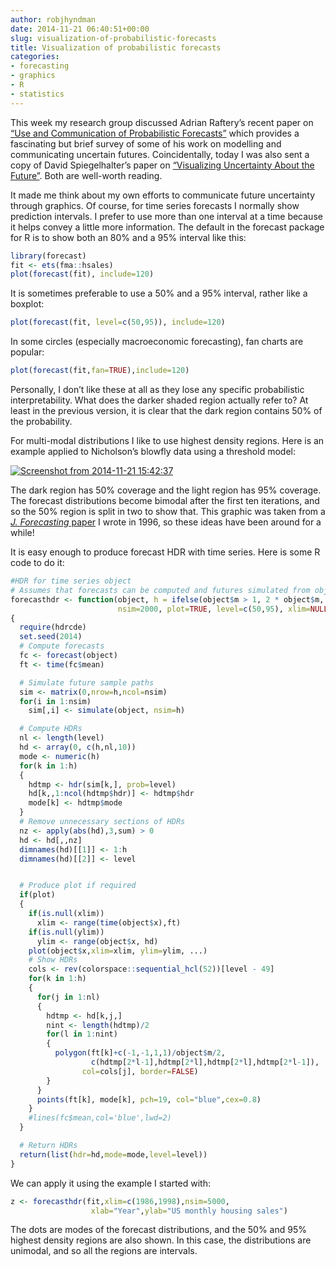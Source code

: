 ```yaml
---
author: robjhyndman
date: 2014-11-21 06:40:51+00:00
slug: visualization-of-probabilistic-forecasts
title: Visualization of probabilistic forecasts
categories:
- forecasting
- graphics
- R
- statistics
---
```


This week my research group discussed Adrian Raftery's recent paper on ["Use and Communication of Probabilistic Forecasts"](http://arxiv.org/abs/1408.4812) which provides a fascinating but brief survey of some of his work on modelling and communicating uncertain futures. Coincidentally, today I was also sent a copy of David Spiegelhalter's paper on ["Visualizing Uncertainty About the Future"](http://www.sciencemag.org/content/333/6048/1393.abstract). Both are well-worth reading.

It made me think about my own efforts to communicate future uncertainty through graphics. Of course, for time series forecasts I normally show prediction intervals. I prefer to use more than one interval at a time because it helps convey a little more information. The default in the forecast package for R is to show both an 80% and a 95% interval like this:<!-- more -->

```r
library(forecast)
fit <- ets(fma::hsales)
plot(forecast(fit), include=120)
```

It is sometimes preferable to use a 50% and a 95% interval, rather like a boxplot:

```r
plot(forecast(fit, level=c(50,95)), include=120)
```

In some circles (especially macroeconomic forecasting), fan charts are popular:

```r
plot(forecast(fit,fan=TRUE),include=120)
```

Personally, I don't like these at all as they lose any specific probabilistic interpretability. What does the darker shaded region actually refer to? At least in the previous version, it is clear that the dark region contains 50% of the probability.


For multi-modal distributions I like to use highest density regions. Here is an example applied to Nicholson's blowfly data using a threshold model:

[![Screenshot from 2014-11-21 15:42:37](/files/Screenshot-from-2014-11-21-154237.png)](/files/Screenshot-from-2014-11-21-154237.png)

The dark region has 50% coverage and the light region has 95% coverage. The forecast distributions become bimodal after the first ten iterations, and so the 50% region is split in two to show that. This graphic was taken from a [_J. Forecasting_ paper](/publications/highest-density-forecast-regions-for-non-linear-and-non-normal-time-series-models/) I wrote in 1996, so these ideas have been around for a while!

It is easy enough to produce forecast HDR with time series. Here is some R code to do it:

```r
#HDR for time series object
# Assumes that forecasts can be computed and futures simulated from object
forecasthdr <- function(object, h = ifelse(object$m > 1, 2 * object$m, 10),
                        nsim=2000, plot=TRUE, level=c(50,95), xlim=NULL, ylim=NULL, ...)
{
  require(hdrcde)
  set.seed(2014)
  # Compute forecasts
  fc <- forecast(object)
  ft <- time(fc$mean)

  # Simulate future sample paths
  sim <- matrix(0,nrow=h,ncol=nsim)
  for(i in 1:nsim)
    sim[,i] <- simulate(object, nsim=h)

  # Compute HDRs
  nl <- length(level)
  hd <- array(0, c(h,nl,10))
  mode <- numeric(h)
  for(k in 1:h)
  {
    hdtmp <- hdr(sim[k,], prob=level)
    hd[k,,1:ncol(hdtmp$hdr)] <- hdtmp$hdr
    mode[k] <- hdtmp$mode
  }
  # Remove unnecessary sections of HDRs
  nz <- apply(abs(hd),3,sum) > 0
  hd <- hd[,,nz]
  dimnames(hd)[[1]] <- 1:h
  dimnames(hd)[[2]] <- level


  # Produce plot if required
  if(plot)
  {
    if(is.null(xlim))
      xlim <- range(time(object$x),ft)
    if(is.null(ylim))
      ylim <- range(object$x, hd)
    plot(object$x,xlim=xlim, ylim=ylim, ...)
    # Show HDRs
    cols <- rev(colorspace::sequential_hcl(52))[level - 49]
    for(k in 1:h)
    {
      for(j in 1:nl)
      {
        hdtmp <- hd[k,j,]
        nint <- length(hdtmp)/2
        for(l in 1:nint)
        {
          polygon(ft[k]+c(-1,-1,1,1)/object$m/2,
                  c(hdtmp[2*l-1],hdtmp[2*l],hdtmp[2*l],hdtmp[2*l-1]),
                col=cols[j], border=FALSE)
        }
      }
      points(ft[k], mode[k], pch=19, col="blue",cex=0.8)
    }
    #lines(fc$mean,col='blue',lwd=2)
  }

  # Return HDRs
  return(list(hdr=hd,mode=mode,level=level))
}
```

We can apply it using the example I started with:

```r
z <- forecasthdr(fit,xlim=c(1986,1998),nsim=5000,
                  xlab="Year",ylab="US monthly housing sales")
```

The dots are modes of the forecast distributions, and the 50% and 95% highest density regions are also shown. In this case, the distributions are unimodal, and so all the regions are intervals.
